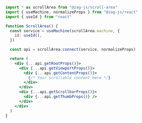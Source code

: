 ```jsx
import * as scrollArea from "@zag-js/scroll-area"
import { useMachine, normalizeProps } from "@zag-js/react"
import { useId } from "react"

function ScrollArea() {
  const service = useMachine(scrollArea.machine, {
    id: useId(),
  })

  const api = scrollArea.connect(service, normalizeProps)

  return (
    <div {...api.getRootProps()}>
      <div {...api.getViewportProps()}>
        <div {...api.getContentProps()}>
          {/* Your scrollable content here */}
        </div>
      </div>
      <div {...api.getScrollbarProps()}>
        <div {...api.getThumbProps()} />
      </div>
    </div>
  )
}
```
